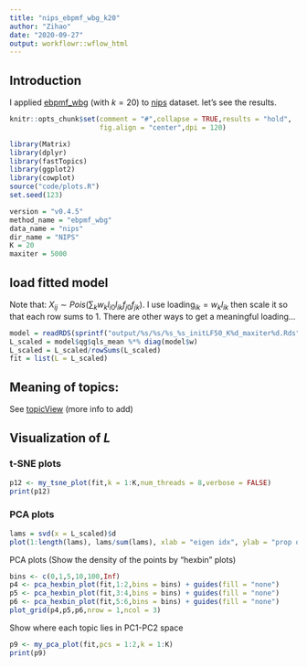 ```yaml
---
title: "nips_ebpmf_wbg_k20"
author: "Zihao"
date: "2020-09-27"
output: workflowr::wflow_html
---
```


## Introduction
I  applied [ebpmf_wbg](https://github.com/stephenslab/ebpmf.alpha/blob/master/R/ebpmf_wbg.R) (with $k = 20$) to [nips](https://github.com/stephenslab/topics/prepare_nips_data.html) dataset. let's see the results.

```r
knitr::opts_chunk$set(comment = "#",collapse = TRUE,results = "hold",
                      fig.align = "center",dpi = 120)
```

```r
library(Matrix)
library(dplyr)
library(fastTopics)
library(ggplot2)
library(cowplot)
source("code/plots.R")
set.seed(123)

version = "v0.4.5"
method_name = "ebpmf_wbg"
data_name = "nips"
dir_name = "NIPS"
K = 20
maxiter = 5000
```


## load fitted model
Note that: $X_{ij} \sim  Pois(\sum_k w_k l_{i0} l_{ik} f_{j0} f_{jk})$. I use $\text{loading}_{ik} = w_k l_{ik}$ then scale it so that each row sums to 1. There are other ways to get a meaningful loading...
```r
model = readRDS(sprintf("output/%s/%s/%s_%s_initLF50_K%d_maxiter%d.Rds", dir_name, version, data_name, method_name, K, maxiter))
L_scaled = model$qg$qls_mean %*% diag(model$w)
L_scaled = L_scaled/rowSums(L_scaled)
fit = list(L = L_scaled)
```

## Meaning of topics:
See [topicView](https://zihao12.shinyapps.io/topicview-app/) (more info to add)

## Visualization of $L$ {.tabset}

### t-SNE plots
```r
p12 <- my_tsne_plot(fit,k = 1:K,num_threads = 8,verbose = FALSE)
print(p12)
```

### PCA plots
```r
lams = svd(x = L_scaled)$d
plot(1:length(lams), lams/sum(lams), xlab = "eigen idx", ylab = "prop of variance explained")
```


<!-- ```{r clustering-1, fig.width=8, fig.height=2.5} -->
<!-- p1 <- basic_pca_plot(fit,1:2) -->
<!-- p2 <- basic_pca_plot(fit,3:4) -->
<!-- p3 <- basic_pca_plot(fit,5:6) -->
<!-- plot_grid(p1,p2,p3,nrow = 1,ncol = 3) -->
<!-- ``` -->

PCA plots (Show the density of the points by “hexbin” plots)
```r
bins <- c(0,1,5,10,100,Inf)
p4 <- pca_hexbin_plot(fit,1:2,bins = bins) + guides(fill = "none")
p5 <- pca_hexbin_plot(fit,3:4,bins = bins) + guides(fill = "none")
p6 <- pca_hexbin_plot(fit,5:6,bins = bins) + guides(fill = "none")
plot_grid(p4,p5,p6,nrow = 1,ncol = 3)
```

Show where each topic lies in PC1-PC2 space
```r
p9 <- my_pca_plot(fit,pcs = 1:2,k = 1:K)
print(p9)
```





